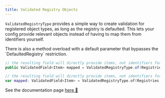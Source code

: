 ```yaml
---
title: Validated Registry Objects
---
```


`ValidatedRegistryType` provides a simple way to create validation for registered object types, as long as the registry is defaulted. This lets your config provide relevant objects instead of having to map them from identifiers yourself.

<Callout variant="info">
There is also a method overload with a default parameter that bypasses the `DefaultedRegistry` restriction.
</Callout>

<CodeTabs>

```java !!tabs Java
// the resulting field will directly provide items, not identifiers for items
public ValidatedField<Item> mapped = ValidatedRegistryType.of(Registries.ITEM);
```

```kotlin !!tabs Kotlin
// the resulting field will directly provide items, not identifiers for items
var mapped: ValidatedField<Item> = ValidatedRegistryType.of(Registries.ITEM)
```

</CodeTabs>

<Callout>
See the documentation page <a target="_blank" rel="noopener" href="https://fzzyhmstrs.github.io/fconfig/-fzzy%20-config/me.fzzyhmstrs.fzzy_config.validation.minecraft/-validated-registry-type/index.html">here 🔗</a>
</Callout>